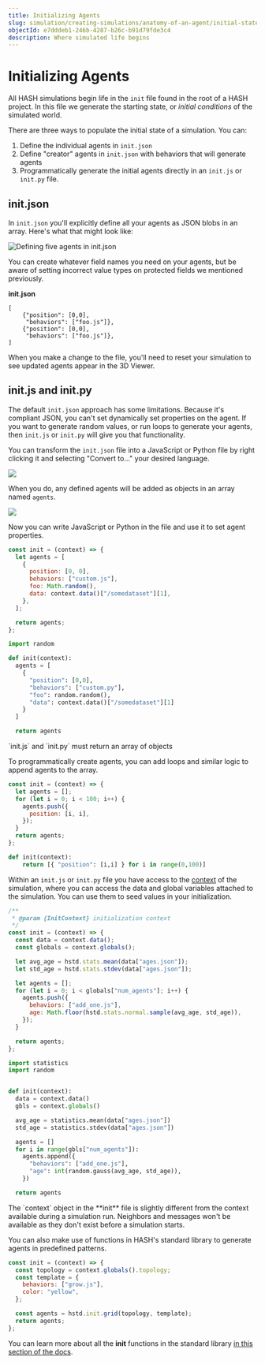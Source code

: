 ```yaml
---
title: Initializing Agents
slug: simulation/creating-simulations/anatomy-of-an-agent/initial-state
objectId: e7dddeb1-246b-4287-b26c-b91d79fde3c4
description: Where simulated life begins
---
```


# Initializing Agents

All HASH simulations begin life in the `init` file found in the root of a HASH project. In this file we generate the starting state, or _initial conditions_ of the simulated world.

There are three ways to populate the initial state of a simulation. You can:

1.  Define the individual agents in `init.json`
1.  Define "creator" agents in `init.json` with behaviors that will generate agents
1.  Programmatically generate the initial agents directly in an `init.js` or `init.py` file.

## init.json

In `init.json` you'll explicitly define all your agents as JSON blobs in an array. Here's what that might look like:

![Defining five agents in init.json](https://cdn-us1.hash.ai/site/docs/screen-shot-2020-05-30-at-5.41.03-pm.png)

You can create whatever field names you need on your agents, but be aware of setting incorrect value types on protected fields we mentioned previously.

**init.json**

```text
[
    {"position": [0,0],
     "behaviors": ["foo.js"]},
    {"position": [0,0],
     "behaviors": ["foo.js"]},
]
```

When you make a change to the file, you'll need to reset your simulation to see updated agents appear in the 3D Viewer.

## init.js and init.py

The default `init.json` approach has some limitations. Because it's compliant JSON, you can't set dynamically set properties on the agent. If you want to generate random values, or run loops to generate your agents, then `init.js` or `init.py` will give you that functionality.

You can transform the `init.json` file into a JavaScript or Python file by right clicking it and selecting "Convert to..." your desired language.

![](https://cdn-us1.hash.ai/site/docs/image%20%2864%29.png)

When you do, any defined agents will be added as objects in an array named `agents`.

![](https://cdn-us1.hash.ai/site/docs/image%20%2863%29.png)

Now you can write JavaScript or Python in the file and use it to set agent properties.

<Tabs>
<Tab title="JavaScript" >

```javascript
const init = (context) => {
  let agents = [
    {
      position: [0, 0],
      behaviors: ["custom.js"],
      foo: Math.random(),
      data: context.data()["/somedataset"][1],
    },
  ];

  return agents;
};
```

</Tab>

<Tab title="Python" >

```python
import random

def init(context):
  agents = [
    {
      "position": [0,0],
      "behaviors": ["custom.py"],
      "foo": random.random(),
      "data": context.data()["/somedataset"][1]
    }
  ]

  return agents
```

</Tab>
</Tabs>

<Hint style="warning">
  `init.js` and `init.py` must return an array of objects
</Hint>

To programmatically create agents, you can add loops and similar logic to append agents to the array.

<Tabs>
<Tab title="JavaScript" >

```javascript
const init = (context) => {
  let agents = [];
  for (let i = 0; i < 100; i++) {
    agents.push({
      position: [i, i],
    });
  }
  return agents;
};
```

</Tab>

<Tab title="Python" >

```python
def init(context):
    return [{ "position": [i,i] } for i in range(0,100)]
```

</Tab>
</Tabs>

Within an `init.js` or `init.py` file you have access to the [context](/docs/simulation/creating-simulations/anatomy-of-an-agent/context) of the simulation, where you can access the data and global variables attached to the simulation. You can use them to seed values in your initialization.

<Tabs>
<Tab title="JavaScript" >

```javascript
/**
 * @param {InitContext} initialization context
 */
const init = (context) => {
  const data = context.data();
  const globals = context.globals();

  let avg_age = hstd.stats.mean(data["ages.json"]);
  let std_age = hstd.stats.stdev(data["ages.json"]);

  let agents = [];
  for (let i = 0; i < globals["num_agents"]; i++) {
    agents.push({
      behaviors: ["add_one.js"],
      age: Math.floor(hstd.stats.normal.sample(avg_age, std_age)),
    });
  }

  return agents;
};
```

</Tab>

<Tab title="Python" >

```python
import statistics
import random


def init(context):
  data = context.data()
  gbls = context.globals()

  avg_age = statistics.mean(data["ages.json"])
  std_age = statistics.stdev(data["ages.json"])

  agents = []
  for i in range(gbls["num_agents"]):
    agents.append({
      "behaviors": ["add_one.js"],
      "age": int(random.gauss(avg_age, std_age)),
    })

  return agents
```

</Tab>
</Tabs>

<Hint style="info">
  The `context` object in the **init** file is slightly different from the
  context available during a simulation run. Neighbors and messages won't be
  available as they don't exist before a simulation starts.
</Hint>

You can also make use of functions in HASH's standard library to generate agents in predefined patterns.

```javascript
const init = (context) => {
  const topology = context.globals().topology;
  const template = {
    behaviors: ["grow.js"],
    color: "yellow",
  };

  const agents = hstd.init.grid(topology, template);
  return agents;
};
```

You can learn more about all the **init** functions in the standard library [in this section of the docs](/docs/simulation/creating-simulations/libraries/hash/init).
